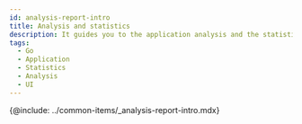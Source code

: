 ```yaml
---
id: analysis-report-intro
title: Analysis and statistics
description: It guides you to the application analysis and the statistics menu.
tags:
  - Go
  - Application
  - Statistics
  - Analysis
  - UI
---
```


<!-- 분석과 통계 / 애플리케이션 분석하기 -->

<!-- 분석 개요 필요 / 검토하기?-->

{@include: ../common-items/_analysis-report-intro.mdx} 
